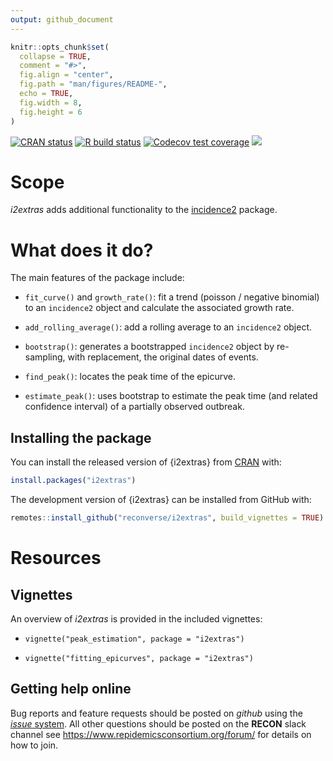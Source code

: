 ```yaml
---
output: github_document
---
```


```r
knitr::opts_chunk$set(
  collapse = TRUE,
  comment = "#>",
  fig.align = "center",
  fig.path = "man/figures/README-",
  echo = TRUE,
  fig.width = 8,
  fig.height = 6
)

```

<!-- badges: start -->
[![CRAN status](https://www.r-pkg.org/badges/version/incidence2)](https://CRAN.R-project.org/package=i2extras)
[![R build status](https://github.com/reconverse/i2extras/workflows/R-CMD-check/badge.svg)](https://github.com/reconverse/i2extras/actions)
[![Codecov test coverage](https://codecov.io/gh/reconverse/i2extras/branch/master/graph/badge.svg)](https://app.codecov.io/gh/reconverse/i2extras?branch=master)
[![](https://raw.githubusercontent.com/reconverse/reconverse.github.io/master/images/badge-maturing.svg)](https://www.reconverse.org/lifecycle.html#maturing)
<!-- badges: end -->


# Scope

*i2extras* adds additional functionality to the
[incidence2](https://github.com/reconverse/incidence2) package.

# What does it do?

The main features of the package include:

- `fit_curve()` and `growth_rate()`: fit a trend (poisson / negative
  binomial) to an `incidence2` object and calculate the associated growth
  rate.

- `add_rolling_average()`: add a rolling average to an `incidence2` object.

- `bootstrap()`: generates a bootstrapped `incidence2` object by re-sampling,
  with replacement, the original dates of events.

- `find_peak()`: locates the peak time of the epicurve.

- `estimate_peak()`: uses bootstrap to estimate the peak time (and related
  confidence interval) of a partially observed outbreak.


## Installing the package

You can install the released version of {i2extras} from [CRAN](https://cran.r-project.org/) with:

```r
install.packages("i2extras")
```

::: {.pkgdown-devel}
The development version of {i2extras} can be installed from GitHub with:
```r
remotes::install_github("reconverse/i2extras", build_vignettes = TRUE)
```
:::

# Resources

## Vignettes

An overview of *i2extras* is provided in the included vignettes:

* `vignette("peak_estimation", package = "i2extras")`

* `vignette("fitting_epicurves", package = "i2extras")`


## Getting help online

Bug reports and feature requests should be posted on *github* using the 
[*issue* system](https://github.com/reconverse/i2extras/issues). All other 
questions should be posted on the **RECON** slack channel see
<https://www.repidemicsconsortium.org/forum/> for details on how to join.
